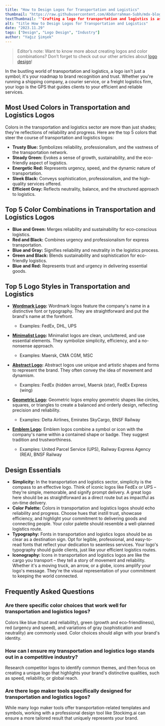 ```yaml
---
title: "How to Design Logos for Transportation and Logistics"
thumbnail: "https://raw.githubusercontent.com/Abdurrahman-Subh/mdx-blog/main/images/logo-logistics.png"
textThumbnail: ""Crafting a logo for transportation and logistics is as simple as a well-planned route with Stockimg.ai Logo Maker. It's user-friendly, AI-powered, and streamlines the logo creation process for logistics enthusiasts. Whether you're transporting goods, connecting people, or ensuring timely deliveries, Stockimg.ai Logo Maker helps you design logos that navigate the world with precision and professionalism."
alt: "title How to Design Logos for Transportation and Logistics"
date: "2023.11.29"
tags: ["Design", "Logo Design", "Industry"]
author: "Yağız Şimşek"
---
```


<CustomImage
  src="https://raw.githubusercontent.com/Abdurrahman-Subh/mdx-blog/main/images/title-logo-logistics.png"
  alt="title How to Design Logos for Transportation and Logistics"
/>

> Editor’s note: Want to know more about creating logos and color combinations? Don’t forget to check out our other articles about [logo design](https://stockimg.ai/blog/logo-design)!

In the bustling world of transportation and logistics, a logo isn't just a symbol; it's your roadmap to brand recognition and trust. Whether you're running a shipping company, a courier service, or a freight logistics firm, your logo is the GPS that guides clients to your efficient and reliable services.

## Most Used Colors in Transportation and Logistics Logos

Colors in the transportation and logistics sector are more than just shades; they're reflections of reliability and progress. Here are the top 5 colors that steer the course of transportation and logistics logos:

- **Trusty Blue:** Symbolizes reliability, professionalism, and the vastness of the transportation network.
- **Steady Green:** Evokes a sense of growth, sustainability, and the eco-friendly aspect of logistics.
- **Energetic Red:** Represents urgency, speed, and the dynamic nature of transportation.
- **Sleek Black:** Conveys sophistication, professionalism, and the high-quality services offered.
- **Efficient Gray:** Reflects neutrality, balance, and the structured approach to logistics.

## Top 5 Color Combinations in Transportation and Logistics Logos

- **Blue and Green:** Merges reliability and sustainability for eco-conscious logistics.
- **Red and Black:** Combines urgency and professionalism for express transportation.
- **Blue and Gray:** Signifies reliability and neutrality in the logistics process.
- **Green and Black:** Blends sustainability and sophistication for eco-friendly logistics.
- **Blue and Red:** Represents trust and urgency in delivering essential goods.

## Top 5 Logo Styles in Transportation and Logistics

- **[Wordmark Logo](https://stockimg.ai/blog/design/how-to-design-wordmark-logos):** Wordmark logos feature the company's name in a distinctive font or typography. They are straightforward and put the brand's name at the forefront.
  - Examples: FedEx, DHL, UPS

- **[Minimalist Logo](https://stockimg.ai/blog/design/how-to-design-minimalist-logos):** Minimalist logos are clean, uncluttered, and use essential elements. They symbolize simplicity, efficiency, and a no-nonsense approach.
  - Examples: Maersk, CMA CGM, MSC

- **[Abstract Logo](https://stockimg.ai/blog/design/how-to-design-abstract-logos):** Abstract logos use unique and artistic shapes and forms to represent the brand. They often convey the idea of movement and dynamism.
  - Examples: FedEx (hidden arrow), Maersk (star), FedEx Express (wing)

- **[Geometric Logo](https://stockimg.ai/blog/design/how-to-design-geometric-logos):** Geometric logos employ geometric shapes like circles, squares, or triangles to create a balanced and orderly design, reflecting precision and reliability.
  - Examples: Delta Airlines, Emirates SkyCargo, BNSF Railway

- **[Emblem Logo](https://stockimg.ai/blog/design/how-to-design-emblem-logos):** Emblem logos combine a symbol or icon with the company's name within a contained shape or badge. They suggest tradition and trustworthiness.
  - Examples: United Parcel Service (UPS), Railway Express Agency (REA), BNSF Railway

## Design Essentials

- **Simplicity:** In the transportation and logistics sector, simplicity is the compass to an effective logo. Think of iconic logos like FedEx or UPS – they're simple, memorable, and signify prompt delivery. A great logo here should be as straightforward as a direct route but as impactful as on-time delivery.
- **Color Palette:** Colors in transportation and logistics logos should echo reliability and progress. Choose hues that instill trust, showcase efficiency, and highlight your commitment to delivering goods and connecting people. Your color palette should resemble a well-planned logistics route.
- **Typography:** Fonts in transportation and logistics logos should be as clear as a destination sign. Opt for legible, professional, and easy-to-read fonts that reflect your dedication to seamless services. Your logo's typography should guide clients, just like your efficient logistics routes.
- **Iconography:** Icons in transportation and logistics logos are like the cargo you transport – they tell a story of movement and reliability. Whether it's a moving truck, an arrow, or a globe, icons amplify your logo's message. They're the visual representation of your commitment to keeping the world connected.

## Frequently Asked Questions

### Are there specific color choices that work well for transportation and logistics logos?
Colors like blue (trust and reliability), green (growth and eco-friendliness), red (urgency and speed), and variations of gray (sophistication and neutrality) are commonly used. Color choices should align with your brand's identity.

### How can I ensure my transportation and logistics logo stands out in a competitive industry?
Research competitor logos to identify common themes, and then focus on creating a unique logo that highlights your brand's distinctive qualities, such as speed, reliability, or global reach.

### Are there logo maker tools specifically designed for transportation and logistics logos?
While many logo maker tools offer transportation-related templates and symbols, working with a professional design tool like Stockimg.ai can ensure a more tailored result that uniquely represents your brand.